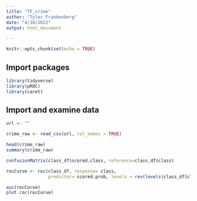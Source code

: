 ```yaml
---
title: "TF_crime"
author: "Tyler Frankenberg"
date: "4/10/2022"
output: html_document

---
```


```r
knitr::opts_chunk$set(echo = TRUE)
```

## Import packages

```r

library(tidyverse)
library(pROC)
library(caret)

```

## Import and examine data


```r

url <- ""

crime_raw <- read_csv(url, col_names = TRUE)

head(crime_raw)
summary(crime_raw)

```

```r

confusionMatrix(class_df$scored.class, reference=class_df$class)


```



```r

rocCurve <- roc(class_df, response= class,
                predictor= scored.prob, levels = rev(levels(class_df$class)))

auc(rocCurve)
plot.roc(rocCurve)

```



